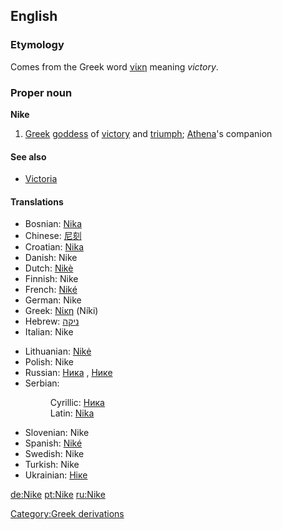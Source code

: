 ==English==
{{wikipedia|Nike (mythology)}}
===Etymology===
Comes from the Greek word [[νίκη]] meaning ''victory''.
===Proper noun===
'''Nike'''
#[[Greek]] [[goddess]] of [[victory]] and [[triumph]]; [[Athena]]'s companion
====See also====
*[[Victoria]]
====Translations====
{{top}}
*Bosnian: [[Nika#Bosnian|Nika]] {{f}}
*Chinese: [[尼刻]]
*Croatian: [[Nika#Croatian|Nika]] {{f}}
*Danish: Nike {{f}}
*Dutch: [[Nikè]] {{f}}
*Finnish: Nike {{f}}
*French: [[Niké]] {{f}}
*German: Nike {{f}}
*Greek: [[Νίκη]] (Níki)
*Hebrew: [[ניקה]] {{f}}
*Italian: Nike
{{mid}}
*Lithuanian: [[Nikė]] {{f}}
*Polish: Nike {{f}}
*Russian: [[Ника]] {{f}}, [[Нике]] {{f}}
*Serbian:
*:Cyrillic: [[Ника#Serbian|Ника]] {{f}}
*:Latin: [[Nika#Serbian|Nika]] {{f}}
*Slovenian: Nike {{f}}
*Spanish: [[Niké]]
*Swedish: Nike {{f}}
*Turkish: Nike {{f}}
*Ukrainian: [[Ніке]] {{f}}
{{bottom}}

[[Category:Greek derivations]]

[[de:Nike]]
[[pt:Nike]]
[[ru:Nike]]